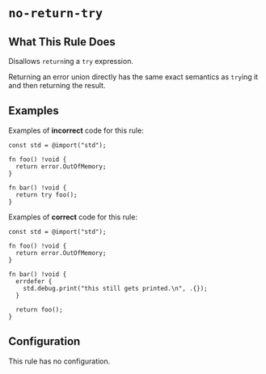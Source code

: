 # `no-return-try`

<RuleBanner category="pedantic" default="off" />

## What This Rule Does

Disallows `return`ing a `try` expression.

Returning an error union directly has the same exact semantics as `try`ing
it and then returning the result.

## Examples

Examples of **incorrect** code for this rule:

```zig
const std = @import("std");

fn foo() !void {
  return error.OutOfMemory;
}

fn bar() !void {
  return try foo();
}
```

Examples of **correct** code for this rule:

```zig
const std = @import("std");

fn foo() !void {
  return error.OutOfMemory;
}

fn bar() !void {
  errdefer {
    std.debug.print("this still gets printed.\n", .{});
  }

  return foo();
}
```

## Configuration

This rule has no configuration.
